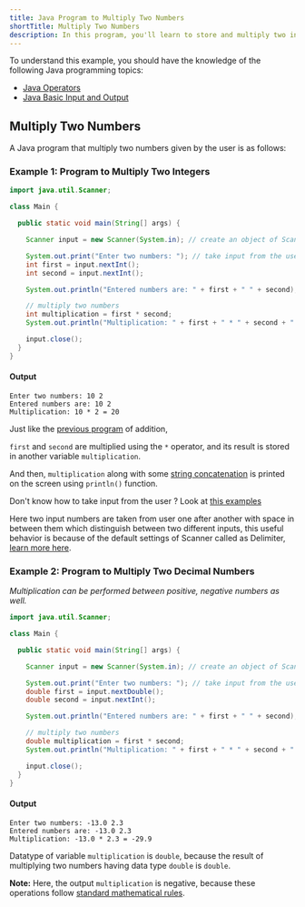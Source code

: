 ```yaml
---
title: Java Program to Multiply Two Numbers
shortTitle: Multiply Two Numbers
description: In this program, you'll learn to store and multiply two integer numbers in Java. After multiplication, the final value is displayed on the screen.
---
```




To understand this example, you should have the knowledge of the following Java programming topics:

- [Java Operators](/docs/operators)
- [Java Basic Input and Output](/docs/basic-input-output)

## Multiply Two Numbers

A Java program that multiply two numbers given by the user is as follows:

### Example 1: Program to Multiply Two Integers

```java
import java.util.Scanner;

class Main {

  public static void main(String[] args) {

    Scanner input = new Scanner(System.in); // create an object of Scanner

    System.out.print("Enter two numbers: "); // take input from the user
    int first = input.nextInt();
    int second = input.nextInt();

    System.out.println("Entered numbers are: " + first + " " + second);

    // multiply two numbers
    int multiplication = first * second;
    System.out.println("Multiplication: " + first + " * " + second + " = " + multiplication);

    input.close();
  }
}
```

#### Output

```plaintext
Enter two numbers: 10 2
Entered numbers are: 10 2
Multiplication: 10 * 2 = 20
```

Just like the [previous program](/programs/add-two-integers#example-program-to-add-two-integers) of addition,

`first` and `second` are multiplied using the `*` operator, and its result is stored in another variable `multiplication`.

And then, `multiplication` along with some [string concatenation](/docs/basic-input-output#example-print-concatenated-strings) is printed on the screen using `println()` function.

<Callout>

Don't know how to take input from the user ? Look at [this examples](/docs/basic-input-output#java-input)

Here two input numbers are taken from user one after another with space in between them which distinguish between two different inputs, this useful behavior is because of the default settings of Scanner called as Delimiter, [learn more here](https://www.javatpoint.com/post/java-scanner-delimiter-method).

</Callout>

### Example 2: Program to Multiply Two Decimal Numbers

*Multiplication can be performed between positive, negative numbers as well.*

```java
import java.util.Scanner;

class Main {

  public static void main(String[] args) {

    Scanner input = new Scanner(System.in); // create an object of Scanner

    System.out.print("Enter two numbers: "); // take input from the user
    double first = input.nextDouble();
    double second = input.nextInt();

    System.out.println("Entered numbers are: " + first + " " + second);

    // multiply two numbers
    double multiplication = first * second;
    System.out.println("Multiplication: " + first + " * " + second + " = " + multiplication);

    input.close();
  }
}
```

#### Output

```plaintext
Enter two numbers: -13.0 2.3
Entered numbers are: -13.0 2.3
Multiplication: -13.0 * 2.3 = -29.9
```

Datatype of variable `multiplication` is `double`, because the result of multiplying two numbers having data type `double` is `double`.

<Callout>

**Note:** Here, the output `multiplication` is negative, because these operations follow [standard mathematical rules](https://en.wikipedia.org/wiki/Multiplication#Properties).

</Callout>
